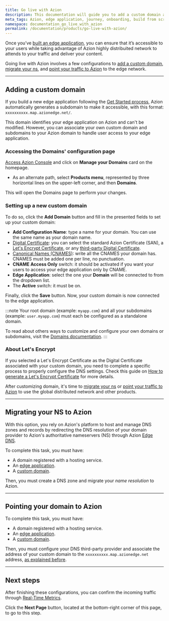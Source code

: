 ```yaml
---
title: Go live with Azion
description: This documentation will guide you to add a custom domain and point your traffic to Azion's network.
meta_tags: Azion, edge application, journey, onboarding, build from scratch, domain, traffic
namespace: documentation_go_live_with_azion
permalink: /documentation/products/go-live-with-azion/
---
```



Once you’ve [built an edge application](/en/documentation/products/guides/build/overview/), you can ensure that it’s accessible to your users while taking advantage of Azion highly distribuited network to attends to your traffic and deliver your content.

Going live with Azion involves a few configurations to [add a custom domain](#adding-a-custom-domain), [migrate your ns](#migrating-your-ns-to-azion), and [point your traffic to Azion](#pointing-your-domain-to-azion) to the edge network.

---

## Adding a custom domain

If you build a new edge application following the [Get Started process](/en/documentation/products/get-started/), Azion automatically generates a subdomain to make it accessible, with this format: `xxxxxxxxxx.map.azionedge.net/`. 

This domain identifies your edge application on Azion and can't be modified. However, you can associate your own custom domain and subdomains to your Azion domain to handle user access to your edge application.

### Accessing the Domains' configuration page

[Access Azion Console](https://console.azion.com) and click on **Manage your Domains** card on the homepage.

- As an alternate path, select **Products menu**, represented by three horizontal lines on the upper-left corner, and then **Domains**.

This will open the Domains page to perform your changes.

### Setting up a new custom domain

To do so, click the **Add Domain** button and fill in the presented fields to set up your custom domain:

- **Add Configuration Name**: type a name for your domain. You can use the same name as your domain name.
- [Digital Certificate](/en/documentation/products/secure/edge-firewall/digital-certificates/): you can select the standard Azion Certificate (SAN), a [Let's Encrypt Certificate](/en/documentation/products/guides/how-to-generate-a-lets-encrypt-certificate/), or any [third-party Digital Certificate](/en/documentation/products/guides/create-a-digital-certificate/).
- [Canonical Names (CNAMES)](/en/documentation/products/build/edge-application/domains/#cname): write all the CNAMES your domain has. CNAMES must be added one per line, no punctuation.
- **CNAME Access Only** switch: it should be activated if you want your users to access your edge application only by CNAME.
- **Edge Application**: select the one your **Domain** will be connected to from the dropdown list.
- The **Active** switch: it must be on.

Finally, click the **Save** button. Now, your custom domain is now connected to the edge application. 

:::note
Your root domain (example: `myapp.com`) and all your subdomains (example: `user.myapp.com`) must each be configured as a standalone domain.

To read about others ways to customize and configure your own domains or subdomains, visit the [Domains documentation](/en/documentation/products/guides/configure-a-domain/).
:::

### About Let's Encrypt
If you selected a Let's Encrypt Certificate as the Digital Certificate associated with your custom domain, you need to complete a specific process to properly configure the DNS settings. Check this guide on [How to generate a Let's Encrypt Certificate](/en/documentation/products/guides/how-to-generate-a-lets-encrypt-certificate/) for more details.

After customizing domain, it's time to [migrate your ns](#migrating-your-ns-to-azion) or [point your traffic to Azion](#pointing-your-domain-to-azion) to use the global distributed network and other products.

---

## Migrating your NS to Azion 

With this option, you rely on Azion's platform to host and manage DNS zones and records by redirecting the DNS resolution of your domain provider to Azion's authoritative nameservers (NS) through Azion [Edge DNS](/en/documentation/products/secure/edge-dns/).

To complete this task, you must have:

- A domain registered with a hosting service.
- An [edge application](/en/documentation/products/guides/build/build-an-application/).
- A [custom domain](/en/documentation/products/guides/configure-a-domain/).

Then, you must create a DNS zone and migrate your *name resolution* to Azion.

<LinkButton link="/en/documentation/products/guides/migrate-ns-to-azion/" label="Go to Migrate your NS to Azion guide" outlined />



---

## Pointing your domain to Azion

To complete this task, you must have:

- A domain registered with a hosting service.
- An [edge application](/en/documentation/products/guides/build/build-an-application/).
- A [custom domain](/en/documentation/products/guides/configure-a-domain/).

Then, you must configure your DNS third-party provider and associate the address of your custom domain to the `xxxxxxxxxx.map.azionedge.net` address, [as explained before](#adding-a-custom-domain).

<LinkButton link="/en/documentation/products/guides/point-domain-to-azion/" label="Go to Point your domain to Azion guide" outlined />



---

## Next steps

After finishing these configurations, you can confirm the incoming traffic through [Real-Time Metrics](/en/documentation/products/observe/real-time-metrics/).

Click the **Next Page** button, located at the bottom-right corner of this page, to go to this step.




